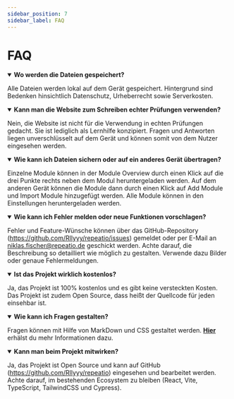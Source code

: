 ```yaml
---
sidebar_position: 7
sidebar_label: FAQ
---
```


# FAQ

<details open={true}>
<summary><b>Wo werden die Dateien gespeichert?</b></summary>

Alle Dateien werden lokal auf dem Gerät gespeichert. Hintergrund sind Bedenken hinsichtlich Datenschutz, Urheberrecht sowie Serverkosten.

</details>

<details open={true}>
<summary><b>Kann man die Website zum Schreiben echter Prüfungen verwenden?</b></summary>

Nein, die Website ist nicht für die Verwendung in echten Prüfungen gedacht. Sie ist lediglich als Lernhilfe konzipiert. Fragen und Antworten liegen unverschlüsselt auf dem Gerät und können somit von dem Nutzer eingesehen werden.

</details>

<details open={true}>
<summary><b>Wie kann ich Dateien sichern oder auf ein anderes Gerät übertragen?</b></summary>

Einzelne Module können in der Module Overview durch einen Klick auf die drei Punkte rechts neben dem Modul heruntergeladen werden. Auf dem anderen Gerät können die Module dann durch einen Klick auf Add Module und Import Module hinzugefügt werden. Alle Module können in den Einstellungen heruntergeladen werden.

</details>

<details open={true}>
<summary><b>Wie kann ich Fehler melden oder neue Funktionen vorschlagen?</b></summary>

Fehler und Feature-Wünsche können über das GitHub-Repository (https://github.com/Rllyyy/repeatio/issues) gemeldet oder per E-Mail an niklas.fischer@repeatio.de geschickt werden. Achte darauf, die Beschreibung so detailliert wie möglich zu gestalten. Verwende dazu Bilder oder genaue Fehlermeldungen.

</details>

<details open={true}>
<summary><b>Ist das Projekt wirklich kostenlos?</b></summary>

Ja, das Projekt ist 100% kostenlos und es gibt keine versteckten Kosten. Das Projekt ist zudem Open Source, dass heißt der Quellcode für jeden einsehbar ist.

</details>

<details open={true}>
<summary><b>Wie kann ich Fragen gestalten?</b></summary>

Fragen können mit Hilfe von MarkDown und CSS gestaltet werden. **[Hier](./question-editor#styling)** erhälst du mehr Informationen dazu.

</details>

<details open={true}>
<summary><b>Kann man beim Projekt mitwirken?</b></summary>

Ja, das Projekt ist Open Source und kann auf GitHub (https://github.com/Rllyyy/repeatio) eingesehen und bearbeitet werden. Achte darauf, im bestehenden Ecosystem zu bleiben (React, Vite, TypeScript, TailwindCSS und Cypress).

</details>
